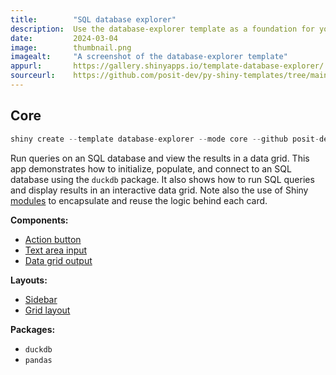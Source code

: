 ```yaml
---
title:        "SQL database explorer"
description:  Use the database-explorer template as a foundation for your next Shiny app.
date:         2024-03-04
image:        thumbnail.png
imagealt:     "A screenshot of the database-explorer template"
appurl:       https://gallery.shinyapps.io/template-database-explorer/
sourceurl:    https://github.com/posit-dev/py-shiny-templates/tree/main/database-explorer
---
```


::: {.panel-tabset .shiny-mode-tabset}
## Core
``` python
shiny create --template database-explorer --mode core --github posit-dev/py-shiny-templates
```
:::


Run queries on an SQL database and view the results in a data grid.
This app demonstrates how to initialize, populate, and connect to an SQL database using the `duckdb` package.
It also shows how to run SQL queries and display results in an interactive data grid.
Note also the use of Shiny [modules](/docs/modules.qmd) to encapsulate and reuse the logic behind each card.

:::: {.grid .tags}

::: {.g-col-6 .g-col-sm-4}
**Components:**

* [Action button](/components/inputs/action-button/index.qmd)
* [Text area input](/components/inputs/text-area/index.qmd)
* [Data grid output](/components/outputs/data-grid/index.qmd)

:::
::: {.g-col-6 .g-col-sm-4}
**Layouts:**

* [Sidebar](/layouts/sidebars/index.qmd)
* [Grid layout](/layouts/arrange/index.qmd)
:::
::: {.g-col-6 .g-col-sm-4}
**Packages:**

* `duckdb`
* `pandas`
:::
::::
